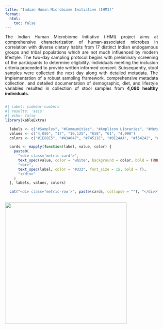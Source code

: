 ```yaml
---
title: "Indian Human Microbiome Initiative (IHMI)"
format:
  html:
    toc: false
---
```


::: {#overview .main-content style="text-align: justify"}
The Indian Human Microbiome Initiative (IHMI) project aims at comprehensive characterization of human-associated microbes in correlation with diverse dietary habits from 17 distinct Indian endogamous groups and tribal populations which are not much influenced by modern lifestyle. The two-day sampling protocol begins with preliminary screening of the participants to determine eligibility. Individuals meeting the inclusion criteria proceeded to provide written informed consent. Subsequently, stool samples were collected the next day along with detailed metadata. The implementation of a robust sampling framework, comprehensive metadata collection, and detailed documentation of demographic, diet, and lifestyle variables resulted in collection of stool samples from **4,080 healthy individuals**.
:::

::::: row
::: {.column style="display: flex; align-items: center; justify-content: center;"}
```r
#| label: sidebar-numbers
#| results: 'asis'
#| echo: false
library(kableExtra)

  labels <- c("#Samples", "#Communities", "#Amplicon Libraries", "#Metagenomes", "#Human Genomes", "#HQ-MAGs")
  values <- c("4,080", "17", "10,125", "658", "61", "4,990")
  colors <- c("#1E88E5", "#43A047", "#F4511E", "#8E24AA", "#f54242", "#a742f5")

  cards <- mapply(function(label, value, color) {
    paste0(
      "<div class='metric-card'>",
      text_spec(value, color = "white", background = color, bold = TRUE, font_size = 20),
      "<br>",
      text_spec(label, color = "#333", font_size = 15, bold = T),
      "</div>"
    )
  }, labels, values, colors)

  cat("<div class='metric-row'>", paste(cards, collapse = ""), "</div>")
```
:::

::: column
![](assets/img/sampling_sites.jpeg){width="400"}
:::
:::::

